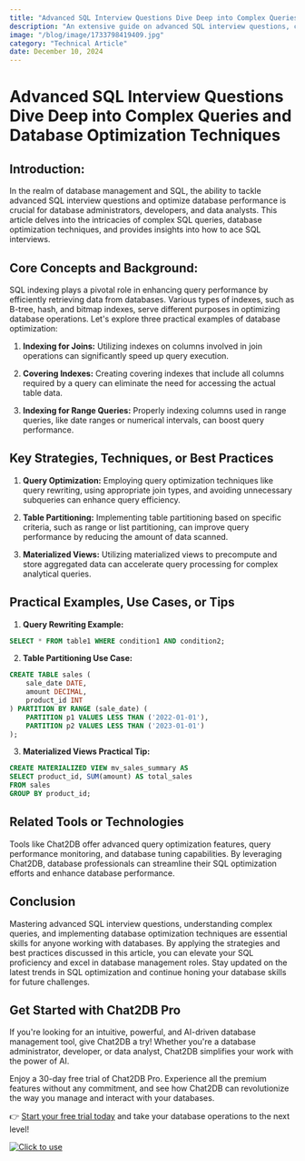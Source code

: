 ```yaml
---
title: "Advanced SQL Interview Questions Dive Deep into Complex Queries and Database Optimization Techniques"
description: "An extensive guide on advanced SQL interview questions, complex queries, and database optimization techniques."
image: "/blog/image/1733798419409.jpg"
category: "Technical Article"
date: December 10, 2024
---
```


# Advanced SQL Interview Questions Dive Deep into Complex Queries and Database Optimization Techniques


<Authors date="December 09, 2024">
  <Author name="Jing" link="https://chat2db.ai" />
</Authors>

## Introduction:

In the realm of database management and SQL, the ability to tackle advanced SQL interview questions and optimize database performance is crucial for database administrators, developers, and data analysts. This article delves into the intricacies of complex SQL queries, database optimization techniques, and provides insights into how to ace SQL interviews.

## Core Concepts and Background:

SQL indexing plays a pivotal role in enhancing query performance by efficiently retrieving data from databases. Various types of indexes, such as B-tree, hash, and bitmap indexes, serve different purposes in optimizing database operations. Let's explore three practical examples of database optimization:

1. **Indexing for Joins:** Utilizing indexes on columns involved in join operations can significantly speed up query execution.

2. **Covering Indexes:** Creating covering indexes that include all columns required by a query can eliminate the need for accessing the actual table data.

3. **Indexing for Range Queries:** Properly indexing columns used in range queries, like date ranges or numerical intervals, can boost query performance.

## Key Strategies, Techniques, or Best Practices

1. **Query Optimization:** Employing query optimization techniques like query rewriting, using appropriate join types, and avoiding unnecessary subqueries can enhance query efficiency.

2. **Table Partitioning:** Implementing table partitioning based on specific criteria, such as range or list partitioning, can improve query performance by reducing the amount of data scanned.

3. **Materialized Views:** Utilizing materialized views to precompute and store aggregated data can accelerate query processing for complex analytical queries.

## Practical Examples, Use Cases, or Tips

1. **Query Rewriting Example:**

```sql
SELECT * FROM table1 WHERE condition1 AND condition2;
```

2. **Table Partitioning Use Case:**

```sql
CREATE TABLE sales (
    sale_date DATE,
    amount DECIMAL,
    product_id INT
) PARTITION BY RANGE (sale_date) (
    PARTITION p1 VALUES LESS THAN ('2022-01-01'),
    PARTITION p2 VALUES LESS THAN ('2023-01-01')
);
```

3. **Materialized Views Practical Tip:**

```sql
CREATE MATERIALIZED VIEW mv_sales_summary AS
SELECT product_id, SUM(amount) AS total_sales
FROM sales
GROUP BY product_id;
```

## Related Tools or Technologies

Tools like Chat2DB offer advanced query optimization features, query performance monitoring, and database tuning capabilities. By leveraging Chat2DB, database professionals can streamline their SQL optimization efforts and enhance database performance.

## Conclusion

Mastering advanced SQL interview questions, understanding complex queries, and implementing database optimization techniques are essential skills for anyone working with databases. By applying the strategies and best practices discussed in this article, you can elevate your SQL proficiency and excel in database management roles. Stay updated on the latest trends in SQL optimization and continue honing your database skills for future challenges.


## Get Started with Chat2DB Pro

If you're looking for an intuitive, powerful, and AI-driven database management tool, give Chat2DB a try! Whether you're a database administrator, developer, or data analyst, Chat2DB simplifies your work with the power of AI.

Enjoy a 30-day free trial of Chat2DB Pro. Experience all the premium features without any commitment, and see how Chat2DB can revolutionize the way you manage and interact with your databases.

👉 [Start your free trial today](https://chat2db.ai/pricing) and take your database operations to the next level!


[![Click to use](/image/blog/bg/chat2db.jpg)](https://chat2db.ai/)
